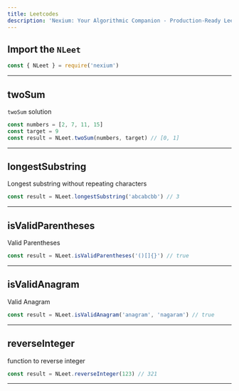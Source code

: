 ```yaml
---
title: Leetcodes
description: 'Nexium: Your Algorithmic Companion - Production-Ready LeetCode Solutions Just One Import Away'
---
```


## Import the `NLeet`

```js
const { NLeet } = require('nexium')
```

---

## twoSum

`twoSum` solution

```js
const numbers = [2, 7, 11, 15]
const target = 9
const result = NLeet.twoSum(numbers, target) // [0, 1]
```

---

## longestSubstring

Longest substring without repeating characters

```js
const result = NLeet.longestSubstring('abcabcbb') // 3
```

---

## isValidParentheses

Valid Parentheses

```js
const result = NLeet.isValidParentheses('()[]{}') // true
```

---

## isValidAnagram

Valid Anagram

```js
const result = NLeet.isValidAnagram('anagram', 'nagaram') // true
```

---

## reverseInteger

function to reverse integer

```js
const result = NLeet.reverseInteger(123) // 321
```

---
